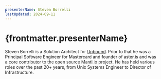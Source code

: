 ```yaml
---
presenterName: Steven Borrelli
lastUpdated: 2024-09-11
---
```


# {frontmatter.presenterName}

Steven Borrelli is a Solution Architect for [Upbound](upbound.io).
Prior to that he was a Principal Software Engineer for Mastercard and founder of aster.is and was a core contributor to the open source Mantl.io project.
He has held various roles over the past 20+ years, from Unix Systems Engineer to Director of Infrastructure.

